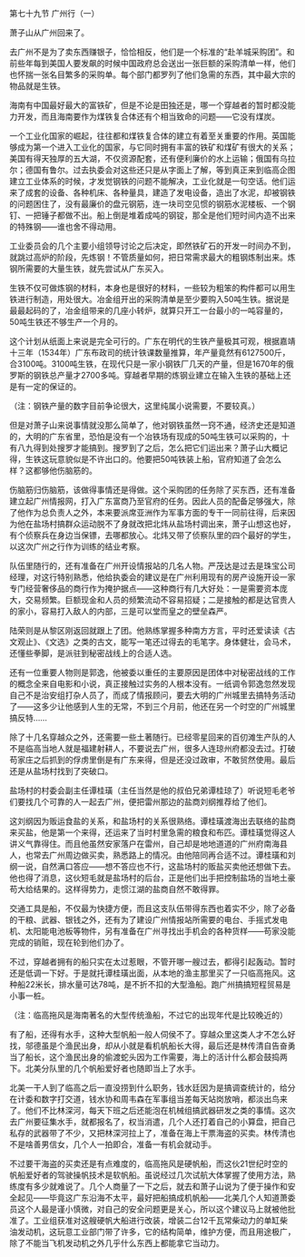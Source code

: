 

第七十九节 广州行（一）

萧子山从广州回来了。

去广州不是为了卖东西赚银子，恰恰相反，他们是一个标准的“赴羊城采购团”。和前些年每到美国人要发飙的时候中国政府总会送出一张巨额的采购清单一样，他们也怀揣一张名目繁多的采购单。每个部门都罗列了他们急需的东西，其中最大宗的物品就是生铁。

海南有中国最好最大的富铁矿，但是不论是田独还是，哪一个穿越者的暂时都没能力开发，而且海南要作为煤铁复合体还有个相当致命的问题――它没有煤炭。

一个工业化国家的崛起，往往都和煤铁复合体的建立有着至关重要的作用。英国能够成为第一个进入工业化的国家，与它同时拥有丰富的铁矿和煤矿有很大的关系；美国有得天独厚的五大湖，不仅资源配套，还有便利廉价的水上运输；俄国有乌拉尔；德国有鲁尔。过去执委会对这些还只是从字面上了解，等到真正来到临高企图建立工业体系的时候，才发觉钢铁的问题不能解决，工业化就是一句空话。他们运来了成套的设备、各种机床、各种量具，建造了发电设备，造出了水泥，却被钢铁的问题困住了，没有最廉价的盘元钢筋，连一块司空见惯的钢筋水泥楼板、一个钢钉、一把锤子都做不出。船上倒是堆着成吨的钢锭，那全是他们短时间内造不出来的特殊钢――谁也舍不得动用。

工业委员会的几个主要小组领导讨论之后决定，即然铁矿石的开发一时间办不到，就跳过高炉的阶段，先炼钢！不管质量如何，把日常需求最大的粗钢炼制出来。炼钢所需要的大量生铁，就先尝试从广东买入。

生铁不仅可做炼钢的材料，本身也是很好的材料，一些较为粗笨的构件都可以用生铁进行制造，用处很大。冶金组开出的采购清单是至少要购入50吨生铁。据说是最最起码的了，冶金组带来的几座小转炉，就算只开工一台最小的一吨容量的，50吨生铁还不够生产一个月的。

这个计划从纸面上来说是完全可行的。广东在明代的生铁产量极其可观，根据嘉靖十三年（1534年）广东布政司的统计铁课数量推算，年产量竟然有6127500斤，合3100吨。3100吨生铁，在现代只是一家小钢铁厂几天的产量，但是1670年的俄罗斯的钢铁总产量才2700多吨。穿越者早期的炼钢业建立在输入生铁的基础上还是有一定的保证的。

（注：钢铁产量的数字目前争论很大，这里纯属小说需要，不要较真。）

但是对萧子山来说事情就没那么简单了，他对钢铁虽然一窍不通，经济史还是知道的，大明的广东省里，恐怕是没有一个冶铁场有现成的50吨生铁可以采购的，十有八九得到处搜罗才能搞到。搜罗到了之后，怎么把它们运出来？萧子山大概记得，生铁这玩意貌似是不许出口的。他要把50吨铁装上船，官府知道了会怎么样？这都够他伤脑筋的。

伤脑筋归伤脑筋，该做得事情还是得做。这个采购团的任务除了买东西，还有准备建立起广州情报网，打入广东富商乃至官府的任务。因此人员的配备足够强大，除了他作为总负责人之外，本来要派席亚洲作为军事方面的专干一同前往得，后来因为他在盐场村搞群众运动脱不了身就改把北炜从盐场村调出来，萧子山想这也好，有个侦察兵在身边当保镖，去哪都放心。北炜又带了侦察队里的四个最好的学生，以这次广州之行作为训练的结业考察。

队伍里随行的，还有准备在广州开设情报站的几名人物。严茂达是过去是珠宝公司经理，对这行特别熟悉，他给执委会的建议是在广州利用现有的房产设施开设一家专门经营奢侈品的商行作为掩护据点――这种商行有几大好处：一是需要资本庞大，交易频繁。巨额现金和人员的频繁流动不容易招疑；二是接触的都是达官贵人的家小，容易打入敌人的内部，三是可以堂而皇之的壁垒森严。

陆荣则是从黎区刚返回就跟上了团。他熟练掌握多种南方方言，平时还爱读读《古文观止》、《文选》之类的古文，能写一笔还过得去的毛笔字。身体健壮，会马术，还懂些拳脚，是派驻到秘密战线上的合适人选。

还有一位重要人物则是郭逸，他被委以重任的主要原因是团体中对秘密战线的工作的概念全来自电影和小说，真正接触过实务的人根本没有。一纸调令郭逸忽然发现自己不是治安组打杂人员了，而成了情报顾问，要去大明的广州城里去搞特务活动了――这多少让他感到人生的无常，不到三个月前，他还在另一个时空的广州城里搞反特……

除了十几名穿越众之外，还需要一些土著随行。已经零星回来的百仞滩生产队的人不是临高当地人就是福建射耕人，不要说去广州，很多人连琼州府都没去过。打破苟家庄之后抓到的俘虏里倒是有广东来得，但是还没过政审，不敢贸然使用。最后还是从盐场村找到了突破口。

盐场村的村委会副主任谭桂璜（主任当然是他的叔伯兄弟谭桂琼了）听说短毛老爷们要找几个可靠的人一起去广州，便把雷州那边的盐商刘纲推荐给了他们。

这刘纲因为贩运食盐的关系，和盐场村的关系很熟络。谭桂璜渡海出去联络的盐商来买盐，他是第一个来得，还运来了当时村里急需的粮食和布匹。谭桂璜觉得这人讲义气靠得住。而且他虽然安家落户在雷州，自己却是地地道道的广州府南海县人，也常去广州周边做买卖，熟悉路上的情况。由他陪同再合适不过。谭桂璜和刘纲一说，自然满口答应――想不答应也不行，这盐场村的贩盐买卖他还想做下去。他也得了消息，这伙短毛就是盐场村的后台，正是他们出手把控制盐场的当地土豪苟大给结果的。这样得势力，走惯江湖的盐商自然不敢得罪。

交通工具是船，不仅最为快捷方便，而且这支队伍带得东西也着实不少，除了必备的干粮、武器、银钱之外，还有为了建设广州情报站所需要的电台、手摇式发电机、太阳能电池板等物件，另有准备在广州寻找出手机会的各种货样――苟家没能完成的销赃，现在轮到他们办了。

不过，穿越者拥有的船只实在太过惹眼，不管开哪一艘过去，都得引起轰动。暂时还是低调一下好。于是就托谭桂璜出面，从本地的渔主那里买了一只临高拖风。这种船22米长，排水量可达78吨，是不折不扣的大型渔船。跑广州搞搞短程贸易是小事一桩。

（注：临高拖风是海南著名的大型传统渔船，不过它的出现年代是比较晚近的）

有了船，还得有水手，这种大型帆船一般人伺侯不了。穿越众里这类人才不怎么好找，邬德虽是个渔民出身，却从小就是看机帆船长大得，最后还是林传清自告奋勇当了船长，这个渔民出身的偷渡蛇头因为工作需要，海上的活计什么都会鼓捣两下。北美分队里的几个帆船爱好者也随即当上了水手。

北美一干人到了临高之后一直没捞到什么职务，钱水廷因为是搞调查统计的，给分在计委和数字打交道，钱水协和周韦森在军事组当差每天站岗放哨，都淡出鸟来了。他们不比林深河，每天下班之后还能泡在机械组搞武器研发之类的事情。这次去广州要征集水手，就都报名了，权当消遣，几个人还打着自己的小算盘，把自己私存的武器带了不少，又把林深河拉上了，准备在海上干票海盗的买卖。林传清也不是啥善男信女，几个人一拍即合，准备一有机会就动手。

不过要干海盗的买卖还是有点难度的，临高拖风是硬帆船，而这伙21世纪时空的帆船爱好者的驾驶操帆技术是软帆船。虽说经过几次试航大体掌握了使用方法，熟练度有多少就难说了。几个人商量了一下之后，就去和萧子山说为了便于操作和安全起见――毕竟这广东沿海不太平，最好把船搞成机帆船――北美几个人知道萧委员这个人最是谨小慎微，对自己的安全问题更是关心，所以这个建议马上就被他批准了。工业组获准对这艘硬帆大船进行改装，增装二台12千瓦常柴动力的单缸柴油发动机，这玩意工业部门带了许多，它的结构简单，维护方便，而且用途极广，除了不能当飞机发动机之外几乎什么东西上都能拿它当动力。

